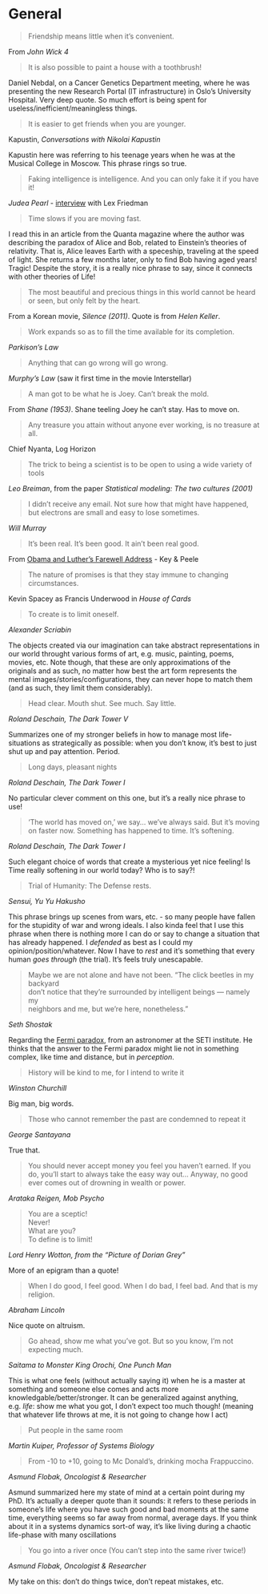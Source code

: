 # General {-}

> Friendship means little when it's convenient.

From *John Wick 4*

> It is also possible to paint a house with a toothbrush!

Daniel Nebdal, on a Cancer Genetics Department meeting, where he was presenting the new Research Portal (IT infrastructure) in Oslo's University Hospital.
Very deep quote.
So much effort is being spent for useless/inefficient/meaningless things.

> It is easier to get friends when you are younger.

Kapustin, *Conversations with Nikolai Kapustin*

Kapustin here was referring to his teenage years when he was at the Musical College in Moscow.
This phrase rings so true.

> Faking intelligence is intelligence. And you can only fake it if you have it!

*Judea Pearl* - [interview](https://www.youtube.com/watch?v=pEBI0vF45ic) with Lex Friedman

> Time slows if you are moving fast.

I read this in an article from the Quanta magazine where the author was describing the paradox of Alice and Bob, related to Einstein's theories of relativity.
That is, Alice leaves Earth with a speceship, traveling at the speed of light.
She returns a few months later, only to find Bob having aged years!
Tragic!
Despite the story, it is a really nice phrase to say, since it connects with other theories of Life!

> The most beautiful and precious things in this world cannot be heard or seen, but only felt by the heart.

From a Korean movie, *Silence (2011)*.
Quote is from *Helen Keller*.

> Work expands so as to fill the time available for its completion.

*Parkison's Law*

> Anything that can go wrong will go wrong.

*Murphy's Law* (saw it first time in the movie Interstellar)

> A man got to be what he is Joey. Can't break the mold.

From *Shane (1953)*. Shane teeling Joey he can't stay. Has to move on.

> Any treasure you attain without anyone ever working, is no treasure at all.

Chief Nyanta, Log Horizon

> The trick to being a scientist is to be open to using a wide variety of tools

*Leo Breiman*, from the paper *Statistical modeling: The two cultures (2001)*

> I didn't receive any email. Not sure how that might have happened, but electrons are small and easy to lose sometimes.

*Will Murray*

> It's been real. It's been good. It ain't been real good.

From [Obama and Luther’s Farewell Address](https://youtu.be/n2svSvVF_F0?t=210) - Key & Peele

> The nature of promises is that they stay immune to changing circumstances.

Kevin Spacey as Francis Underwood in *House of Cards*

> To create is to limit oneself.

*Alexander Scriabin*

The objects created via our imagination can take abstract representations in our world throught various forms of art, e.g. music, painting, poems, movies, etc.
Note though, that these are only approximations of the originals and as such, no matter how best the art form represents the mental images/stories/configurations, they can never hope to match them (and as such, they limit them considerably).

> Head clear. Mouth shut. See much. Say little.

*Roland Deschain, The Dark Tower V*

Summarizes one of my stronger beliefs in how to manage most life-situations as 
strategically as possible: when you don't know, it's best to just shut up and 
pay attention. Period.

> Long days, pleasant nights

*Roland Deschain, The Dark Tower I*

No particular clever comment on this one, but it's a really nice phrase to use!

> 'The world has moved on,' we say... we've always said. But it's moving on 
faster now. Something has happened to time. It's softening.

*Roland Deschain, The Dark Tower I*

Such elegant choice of words that create a mysterious yet nice feeling! 
Is Time really softening in our world today? Who is to say?!

> Trial of Humanity: The Defense rests. 

*Sensui, Yu Yu Hakusho*

This phrase brings up scenes from wars, etc. - so many people have fallen for 
the stupidity of war and wrong ideals. I also kinda feel that I use this phrase
when there is nothing more I can do or say to change a situation that has already
happened. I *defended* as best as I could my opinion/position/whatever. Now I have 
to *rest* and it's something that every human *goes through* (the trial). It's
feels truly unescapable.

> Maybe we are not alone and have not been. “The click beetles in my backyard   
don’t notice that they’re surrounded by intelligent beings — namely my          
neighbors and me, but we’re here, nonetheless.”                                 
                                                                                
*Seth Shostak*                                                                  
                                                                                
Regarding the [Fermi paradox](https://en.wikipedia.org/wiki/Fermi_paradox), from an astronomer at the SETI institute. 
He thinks that the answer to the Fermi paradox might lie not in something complex, 
like time and distance, but in *perception*.

> History will be kind to me, for I intend to write it

*Winston Churchill*

Big man, big words.

> Those who cannot remember the past are condemned to repeat it

*George Santayana*

True that.

> You should never accept money you feel you haven't earned. If you do, you'll 
start to always take the easy way out... Anyway, no good ever comes out of 
drowning in wealth or power.

*Arataka Reigen, Mob Psycho*

> You are a sceptic!  
Never!  
What are you?  
To define is to limit!

*Lord Henry Wotton, from the "Picture of Dorian Grey"* 

More of an epigram than a quote!

> When I do good, I feel good. When I do bad, I feel bad. And that is my 
religion.

*Abraham Lincoln*

Nice quote on altruism.

> Go ahead, show me what you've got. But so you know, I'm not expecting much.

*Saitama to Monster King Orochi, One Punch Man*

This is what one feels (without actually saying it) when he is a master at 
something and someone else comes and acts more knowledgable/better/stronger. 
It can be generalized against anything, e.g. *life*: show me what you got, I 
don't expect too much though! (meaning that whatever life throws at me, it is 
not going to change how I act)

> Put people in the same room

*Martin Kuiper, Professor of Systems Biology*

> From -10 to +10, going to Mc Donald's, drinking mocha Frappuccino.

*Asmund Flobak, Oncologist & Researcher*

Asmund summarized here my state of mind at a certain point during my PhD. 
It's actually a deeper quote than it sounds: it refers to these periods in
someone's life where you have such good and bad moments at the same time, 
everything seems so far away from normal, average days.
If you think about it in a systems dynamics sort-of way, it's like living 
during a chaotic life-phase with many oscillations 

> You go into a river once (You can't step into the same river twice!)

*Asmund Flobak, Oncologist & Researcher*

My take on this: don't do things twice, don't repeat mistakes, etc.

